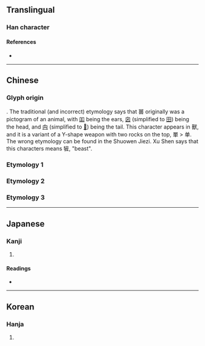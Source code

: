 {{character info}}
==Translingual==

===Han character===
{{Han char|rn=30|rad=口|as=12|sn=15|four=|canj=RRWMR|ids=⿱㽞𠮛}}

====References====
* {{Han ref|kx=0207.330|dkj=04279|dj=0430.280|hdz=10683.060|uh=563C|ud=22076}}

----

==Chinese==

===Glyph origin===
{{rfc|zh|This section contains some unverified claims}}
{{Han etym}}
{{liushu|p}}. The traditional (and incorrect) etymology says that 嘼 originally was a pictogram of an animal, with [[吅]] being the ears, [[囟]] (simplified to [[田]]) being the head, and [[禸]] (simplified to [[𠮛]]) being the tail. This character appears in 獸, and it is a variant of a Y-shape weapon with two rocks on the top, 單 > 单. The wrong etymology can be found in the Shuowen Jiezi. Xu Shen says that this characters means 㹌, "beast".

===Etymology 1===
{{zh-see|畜|v|livestock}}

===Etymology 2===
{{zh-see|畜|v|to raise; to rear}}

===Etymology 3===
{{zh-see|獸|v}}

----

==Japanese==

===Kanji===
{{ja-kanji|grade=|rs=口12}}

# {{rfdef|ja|sort=口12}}

====Readings====
* {{ja-readings|on=きゅう,く,ちゅう|kun=やしなう}}

----

==Korean==

===Hanja===
{{ko-hanja|휴}}

# {{rfdef|ko|sort=口12}}